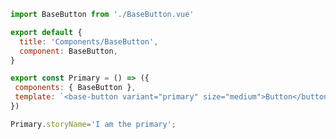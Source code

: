 ```js
import BaseButton from './BaseButton.vue'

export default {
  title: 'Components/BaseButton',
  component: BaseButton,
}

export const Primary = () => ({
 components: { BaseButton },
 template: `<base-button variant="primary" size="medium">Button</button>`,
})

Primary.storyName='I am the primary';
```
